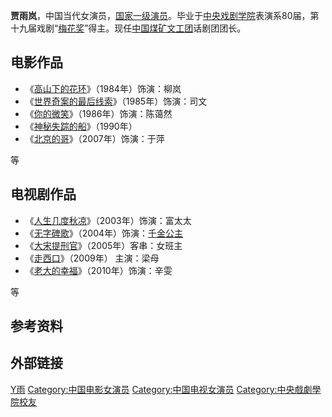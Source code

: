 {{blpunsourced|time=2019-10-02}}
{{艺人
|type=女演员
|name=贾雨岚
|birthdate={{bda|1961|3|10}}
|母校=[[中央戏剧学院|中央戏剧学院]]
}}
'''贾雨岚'''{{BD|1961年|3月10日||}}，中国当代女演员，[[国家一级演员|国家一级演员]]。毕业于[[中央戏剧学院|中央戏剧学院]]表演系80届，第十九届戏剧“[[梅花奖|梅花奖]]”得主。现任[[中国煤矿文工团|中国煤矿文工团]]话剧团团长。

== 电影作品 ==
*《[[高山下的花环|高山下的花环]]》（1984年）饰演：柳岚
*《[[世界奇案的最后线索|世界奇案的最后线索]]》（1985年）饰演：司文
*《[[你的微笑|你的微笑]]》（1986年）饰演：陈蔼然
*《[[神秘失踪的船|神秘失踪的船]]》（1990年）
*《[[北京的哥|北京的哥]]》（2007年）饰演：于萍 
等

== 电视剧作品 ==
*《[[人生几度秋凉|人生几度秋凉]]》（2003年）饰演：富太太
*《[[无字碑歌|无字碑歌]]》（2004年）饰演：[[千金公主_(唐高祖)|千金公主]]
*《[[大宋提刑官|大宋提刑官]]》（2005年）客串：女班主
*《[[走西口_(电视剧)|走西口]]》（2009年） 主演：梁母
*《[[老大的幸福|老大的幸福]]》（2010年）饰演：辛雯
等

== 参考资料 ==
{{reflist}}

== 外部链接 ==
{{中国戏剧梅花奖}}

{{Authority control}}
{{DEFAULTSORT:jia yulan}}
[[Category:贾姓|Y雨]]
[[Category:中国电影女演员|Category:中国电影女演员]]
[[Category:中国电视女演员|Category:中国电视女演员]]
[[Category:中央戲劇學院校友|Category:中央戲劇學院校友]]